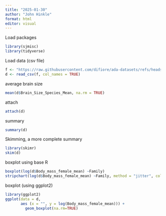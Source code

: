 ```yaml
---
title: "2025-01-30"
author: "John Hinkle"
format: html
editor: visual
---
```


Load packages

```r
library(sjmisc)
library(tidyverse)
```

Load data (csv file)

```r
f <- "https://raw.githubusercontent.com/difiore/ada-datasets/refs/heads/main/KamilarAndCooperData.csv"
d <- read_csv(f, col_names = TRUE)
```

average brain size

```r
mean(d$Brain_Size_Species_Mean, na.rm = TRUE)

```

attach

```r
attach(d)
```

summary

```r
summary(d)
```

Skimming, a more complete summary

```r
library(skimr)
skim(d)
```

boxplot using base R
```r
boxplot(log(d$Body_mass_female_mean) ~Family)
stripchart(log(d$Body_mass_female_mean) ~Family, method = "jitter", col = "blue", vertical = TRUE, add = TRUE)
```

boxplot (using ggplot2)

```r
library(ggplot2)
ggplot(data = d, 
       aes (x = "", y = log(Body_mass_female_mean))) +
         geom_boxplot(na.rm=TRUE)
```
